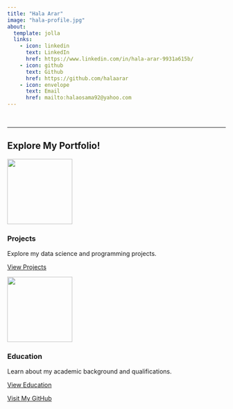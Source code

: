 ```yaml
---
title: "Hala Arar"
image: "hala-profile.jpg"
about:
  template: jolla
  links:
    - icon: linkedin
      text: LinkedIn
      href: https://www.linkedin.com/in/hala-arar-9931a615b/
    - icon: github
      text: Github
      href: https://github.com/halaarar
    - icon: envelope
      text: Email
      href: mailto:halaosama92@yahoo.com
---
```


<br>

---

<div class="center-content">
## Explore My Portfolio!
</div>

:::{.grid-container}
<div class="grid-item">
  <img src="images/projects.png" width="150px">
  <h3>Projects</h3>
  <p>Explore my data science and programming projects.</p>
  <a href="projects.qmd" class="btn btn-outline-dark">View Projects</a>
</div>

<div class="grid-item">
  <img src="images/education.png" width="150px">
  <h3>Education</h3>
  <p>Learn about my academic background and qualifications.</p>
  <a href="Education.qmd" class="btn btn-outline-dark">View Education</a>
</div>
:::

<div class="center-content">
  <a href="https://github.com/halaarar" class="btn btn-outline-dark">Visit My GitHub</a>
</div>